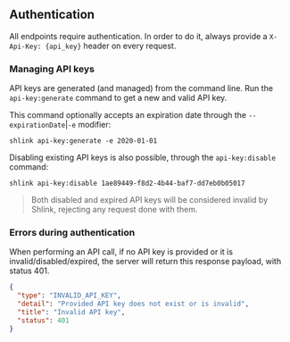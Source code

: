 ## Authentication

All endpoints require authentication. In order to do it, always provide a `X-Api-Key: {api_key}` header on every request.

### Managing API keys

API keys are generated (and managed) from the command line. Run the `api-key:generate` command to get a new and valid API key.

This command optionally accepts an expiration date through the `--expirationDate`|`-e` modifier:

    shlink api-key:generate -e 2020-01-01

Disabling existing API keys is also possible, through the `api-key:disable` command:

    shlink api-key:disable 1ae89449-f8d2-4b44-baf7-dd7eb0b05017

> Both disabled and expired API keys will be considered invalid by Shlink, rejecting any request done with them.

### Errors during authentication

When performing an API call, if no API key is provided or it is invalid/disabled/expired, the server will return this response payload, with status 401.

```json
{
  "type": "INVALID_API_KEY",
  "detail": "Provided API key does not exist or is invalid",
  "title": "Invalid API key",
  "status": 401
}
```
